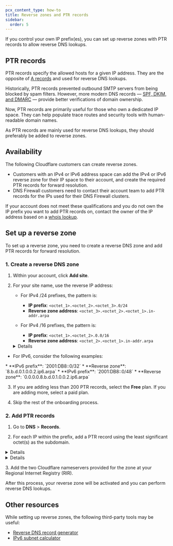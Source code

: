 ```yaml
---
pcx_content_type: how-to
title: Reverse zones and PTR records
sidebar:
  order: 5
---
```



If you control your own IP prefix(es), you can set up reverse zones with PTR records to allow reverse DNS lookups.

## PTR records

PTR records specify the allowed hosts for a given IP address. They are the opposite of [A records](https://www.cloudflare.com/learning/dns/dns-records/dns-a-record) and used for reverse DNS lookups.

Historically, PTR records prevented outbound SMTP servers from being blocked by spam filters. However, more modern DNS records — [SPF, DKIM, and DMARC](/dns/manage-dns-records/how-to/email-records/#prevent-domain-spoofing) — provide better verifications of domain ownership.

Now, PTR records are primarily useful for those who own a dedicated IP space. They can help populate trace routes and security tools with human-readable domain names.

As PTR records are mainly used for reverse DNS lookups, they should preferably be added to reverse zones.

## Availability

The following Cloudflare customers can create reverse zones.

* Customers with an IPv4 or IPv6 address space can add the IPv4 or IPv6 reverse zone for their IP space to their account, and create the required PTR records for forward resolution.
* DNS Firewall customers need to contact their account team to add PTR records for the IPs used for their DNS Firewall clusters.

If your account does not meet these qualifications and you do not own the IP prefix you want to add PTR records on, contact the owner of the IP address based on a [whois lookup](https://lookup.icann.org/).

## Set up a reverse zone

To set up a reverse zone, you need to create a reverse DNS zone and add PTR records for forward resolution.

### 1. Create a reverse DNS zone

1. Within your account, click **Add site**.

2. For your site name, use the reverse IP address:

   * For IPv4 /24 prefixes, the pattern is:
     * **IP prefix**: `<octet_1>.<octet_2>.<octet_3>.0/24`
     * **Reverse zone address**: `<octet_3>.<octet_2>.<octet_1>.in-addr.arpa`
   * For IPv4 /16 prefixes, the pattern is:

     * **IP prefix**: `<octet_1>.<octet_2>.0.0/16`
     * **Reverse zone address**: `<octet_2>.<octet_1>.in-addr.arpa`


    <Details header="Example">

    * **IPv4 prefix**: `198.51.100.0/24`
    * **Reverse zone**: `100.51.198.in-addr.arpa`

    </Details>

  * For IPv6, consider the following examples:

  <Example>
  * **IPv6 prefix**: `2001:DB8::0/32`
  * **Reverse zone**: `8.b.d.0.1.0.0.2.ip6.arpa`
  </Example>
  <Example>
  * **IPv6 prefix**: `2001:DB8::0/48`
  * **Reverse zone**: `0.0.0.0.8.b.d.0.1.0.0.2.ip6.arpa`
  </Example>

3. If you are adding less than 200 PTR records, select the **Free** plan. If you are adding more, select a paid plan.

4. Skip the rest of the onboarding process.

### 2. Add PTR records

1. Go to **DNS** > **Records**.

2. For each IP within the prefix, add a PTR record using the least significant octet(s) as the subdomain.

  <Details header="IPv4 example">

  Suppose you have the following configuration:

  * **Reverse zone**: `100.51.198.in-addr.arpa`
  * **IP address**: `198.51.100.123`

  The subdomain for the PTR record would be `123`, making the full domain for forward lookup `123.100.51.198.in-addr.arpa`.

  <Example>

  | Type       | Name  | Domain name   | TTL    |
  | ---------- | ----- | ------------- | ------ |
  | `PTR`      | `123` | `example.com` | `Auto` |

  </Example>

  </Details>

  <Details header="IPv6 example">

  Suppose you have the following configuration:

  * **Reverse zone**: `0.0.0.0.8.b.d.0.1.0.0.2.ip6.arpa`
  * **IP address**: `2001:DB8::5`

  The subdomain for the PTR record would be `5.0.0.0.0.0.0.0.0.0.0.0.0.0.0.0.0.0.0.0`, making the full domain for forward lookup `5.0.0.0.0.0.0.0.0.0.0.0.0.0.0.0.0.0.0.0.0.0.0.0.8.b.d.0.1.0.0.2.ip6.arpa`.

  <Example>

  | Type       | Name                                      | Domain name   | TTL    |
  | ---------- | ----------------------------------------- | ------------- | ------ |
  | `PTR`      | `5.0.0.0.0.0.0.0.0.0.0.0.0.0.0.0.0.0.0.0` | `example.com` | `Auto` |

  </Example>

  </Details>

3\. Add the two Cloudflare nameservers provided for the zone at your Regional Internet Registry (RIR).

After this process, your reverse zone will be activated and you can perform reverse DNS lookups.

## Other resources

While setting up reverse zones, the following third-party tools may be useful:

* [Reverse DNS record generator](https://www.whatsmydns.net/reverse-dns-generator)
* [IPv6 subnet calculator](https://www.internex.at/de/toolbox/ipv6)
